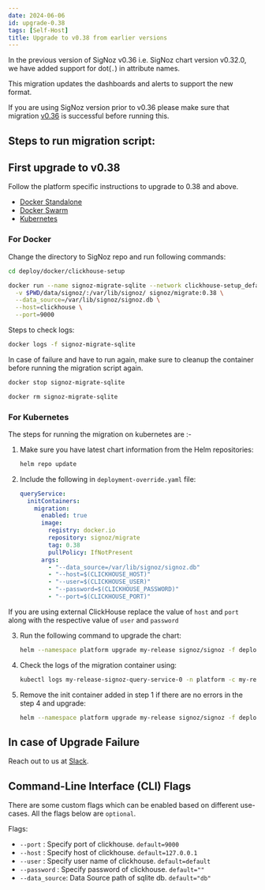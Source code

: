 ```yaml
---
date: 2024-06-06
id: upgrade-0.38
tags: [Self-Host]
title: Upgrade to v0.38 from earlier versions
---
```



In the previous version of SigNoz v0.36 i.e. SigNoz chart version v0.32.0, we have added support for dot(`.`) in attribute names.

This migration updates the dashboards and alerts to support the new format.

If you are using SigNoz version prior to v0.36 please make sure that migration [v0.36](/docs/operate/migration/upgrade-0.36) is successful before running this.

## Steps to run migration script:

## First upgrade to v0.38

Follow the platform specific instructions to upgrade to 0.38 and above.

- [Docker Standalone](https://signoz.io/docs/operate/migration/upgrade-standard/#docker-standalone)
- [Docker Swarm](https://signoz.io/docs/operate/migration/upgrade-standard/#docker-swarm-cluster)
- [Kubernetes](https://signoz.io/docs/operate/migration/upgrade-standard/#kubernetes-deployment)


### For Docker

Change the directory to SigNoz repo and run following commands:

```bash
cd deploy/docker/clickhouse-setup
```

```bash
docker run --name signoz-migrate-sqlite --network clickhouse-setup_default -it \
  -v $PWD/data/signoz/:/var/lib/signoz/ signoz/migrate:0.38 \
  --data_source=/var/lib/signoz/signoz.db \
  --host=clickhouse \
  --port=9000
```

Steps to check logs:

```bash
docker logs -f signoz-migrate-sqlite
```

In case of failure and have to run again, make sure to cleanup the container before running the migration script again.

```bash
docker stop signoz-migrate-sqlite

docker rm signoz-migrate-sqlite
```


### For Kubernetes

The steps for running the migration on kubernetes are :- 
1. Make sure you have latest chart information from the
  Helm repositories:

    ```bash
    helm repo update
    ```

2. Include the following in `deployment-override.yaml` file:
  
    ```yaml
    queryService:
      initContainers:
        migration:
          enabled: true
          image:
            registry: docker.io
            repository: signoz/migrate
            tag: 0.38
            pullPolicy: IfNotPresent
          args:
            - "--data_source=/var/lib/signoz/signoz.db"
            - "--host=$(CLICKHOUSE_HOST)"
            - "--user=$(CLICKHOUSE_USER)"
            - "--password=$(CLICKHOUSE_PASSWORD)"
            - "--port=$(CLICKHOUSE_PORT)"
    ```

  If you are using external ClickHouse replace the value of `host` and `port` along with the respective value of `user` and `password`

3. Run the following command to upgrade the chart:
    ```bash
    helm --namespace platform upgrade my-release signoz/signoz -f deployment-override.yaml
    ```
4. Check the logs of the migration container using:
    ```bash
    kubectl logs my-release-signoz-query-service-0 -n platform -c my-release-signoz-query-service-migration
    ```
5. Remove the init container added in step 1 if there are no errors in the step 4 and upgrade:
    ```bash
    helm --namespace platform upgrade my-release signoz/signoz -f deployment-override.yaml
    ``` 


## In case of Upgrade Failure

Reach out to us at [Slack](https://signoz.io/slack).

## Command-Line Interface (CLI) Flags

There are some custom flags which can be enabled based on different use-cases.
All the flags below are `optional`.

Flags:

- `--port` : Specify port of clickhouse. `default=9000`
- `--host` : Specify host of clickhouse. `default=127.0.0.1`
- `--user` : Specify user name of clickhouse. `default=default`
- `--password` : Specify password of clickhouse. `default=""`
- `--data_source`: Data Source path of sqlite db. `default="db"`